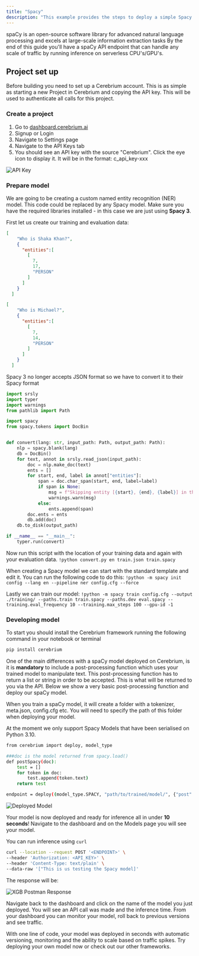 ```yaml
---
title: "Spacy"
description: "This example provides the steps to deploy a simple Spacy model (from scratch!) using Cerebrium."
---
```


spaCy is an open-source software library for advanced natural language processing and excels at large-scale information extraction tasks
By the end of this guide you'll have a spaCy API endpoint that can handle any scale of traffic by running inference on serverless CPU's/GPU's.

## Project set up

Before building you need to set up a Cerebrium account. This is as simple as
starting a new Project in Cerebrium and copying the API key. This will be used
to authenticate all calls for this project.

### Create a project

1. Go to [dashboard.cerebrium.ai](https://dashboard.cerebrium.ai)
2. Signup or Login
3. Navigate to Settings page
4. Navigate to the API Keys tab
5. You should see an API key with the source "Cerebrium". Click the eye icon to
   display it. It will be in the format: c_api_key-xxx

![API Key](/images/quickstarts/onnx-1.png)

### Prepare model

We are going to be creating a custom named entity recognition (NER) model. 
This code could be replaced by any Spacy model. Make sure you have
the required libraries installed - in this case we are just using **Spacy 3**.

First let us create our training and evaluation data:
```json
[
    "Who is Shaka Khan?",
    {
      "entities":[
        [
          7,
          17,
          "PERSON"
        ]
      ]
    }
  ]
```

```json
[
    "Who is Michael?",
    {
      "entities":[
        [
          7,
          14,
          "PERSON"
        ]
      ]
    }
  ]
```

<Note>Spacy 3 no longer accepts JSON format so we have to convert it to their Spacy format</Note>

```python
import srsly
import typer
import warnings
from pathlib import Path

import spacy
from spacy.tokens import DocBin


def convert(lang: str, input_path: Path, output_path: Path):
    nlp = spacy.blank(lang)
    db = DocBin()
    for text, annot in srsly.read_json(input_path):
        doc = nlp.make_doc(text)
        ents = []
        for start, end, label in annot["entities"]:
            span = doc.char_span(start, end, label=label)
            if span is None:
                msg = f"Skipping entity [{start}, {end}, {label}] in the following text because the character span '{doc.text[start:end]}' does not align with token boundaries:\n\n{repr(text)}\n"
                warnings.warn(msg)
            else:
                ents.append(span)
        doc.ents = ents
        db.add(doc)
    db.to_disk(output_path)

if __name__ == "__main__":
    typer.run(convert)
```

Now run this script with the location of your training data and again with your evaluation data.
```!python convert.py en train.json train.spacy```


When creating a Spacy model we can start with the standard template and edit it. You can run the following code to do this:
```!python -m spacy init config --lang en --pipeline ner config.cfg --force```


Lastly we can train our model:
```!python -m spacy train config.cfg --output ./training/ --paths.train train.spacy --paths.dev eval.spacy --training.eval_frequency 10 --training.max_steps 100 --gpu-id -1```

### Developing model

To start you should install the Cerebrium framework running the following
command in your notebook or terminal

```bash
pip install cerebrium
```

One of the main differences with a spaCy model deployed on Cerebrium, is it is **mandatory** to include a post-processing function which uses your trained model to manipulate text.
This post-processing function has to return a list or string in order to be accepted. This is what will be returned to you via the API. Below we show a very basic post-processing function
and deploy our spaCy model.

When you train a spaCy model, it will create a folder with a tokenizer, meta.json, config.cfg etc. You will need to specify the path of this folder when deploying your model.

<Note>At the moment we only support Spacy Models that have been serialised on Python 3.10.</Note>


```bash
from cerebrium import deploy, model_type

###doc is the model returned from spacy.load()
def postSpacy(doc):
    test = []
    for token in doc:
        test.append(token.text)
    return test

endpoint = deploy((model_type.SPACY, "path/to/trained/model/", {"post": postSpacy}), "spacy-model" , "<API_KEY>")
```

![Deployed Model](/images/quickstarts/spacy-1.png)

Your model is now deployed and ready for inference all in under **10 seconds**!
Navigate to the dashboard and on the Models page you will see your model.

You can run inference using `curl`

```bash
curl --location --request POST '<ENDPOINT>' \
--header 'Authorization: <API_KEY>' \
--header 'Content-Type: text/plain' \
--data-raw '["This is us testing the Spacy model]'
```

The response will be:

![XGB Postman Response](/images/quickstarts/spacy-2.png)

Navigate back to the dashboard and click on the name of the model you just
deployed. You will see an API call was made and the inference time. From your
dashboard you can monitor your model, roll back to previous versions and see
traffic.

With one line of code, your model was deployed in seconds with automatic
versioning, monitoring and the ability to scale based on traffic spikes. Try
deploying your own model now or check out our other frameworks.
